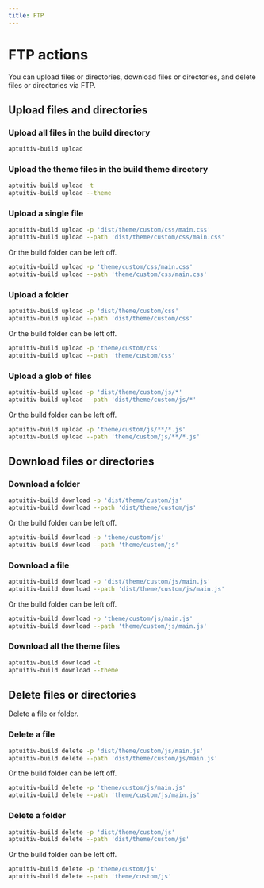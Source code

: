 ```yaml
---
title: FTP
---
```


# FTP actions

You can upload files or directories, download files or directories, and delete files or directories via FTP.

## Upload files and directories

### Upload all files in the build directory

```bash
aptuitiv-build upload
```

### Upload the theme files in the build theme directory

```bash
aptuitiv-build upload -t
aptuitiv-build upload --theme
```

### Upload a single file

```bash
aptuitiv-build upload -p 'dist/theme/custom/css/main.css'
aptuitiv-build upload --path 'dist/theme/custom/css/main.css'
```

Or the build folder can be left off.

```bash
aptuitiv-build upload -p 'theme/custom/css/main.css'
aptuitiv-build upload --path 'theme/custom/css/main.css'
```

### Upload a folder

```bash
aptuitiv-build upload -p 'dist/theme/custom/css'
aptuitiv-build upload --path 'dist/theme/custom/css'
```

Or the build folder can be left off.

```bash
aptuitiv-build upload -p 'theme/custom/css'
aptuitiv-build upload --path 'theme/custom/css'
```

### Upload a glob of files

```bash
aptuitiv-build upload -p 'dist/theme/custom/js/*'
aptuitiv-build upload --path 'dist/theme/custom/js/*'
```

Or the build folder can be left off.

```bash
aptuitiv-build upload -p 'theme/custom/js/**/*.js'
aptuitiv-build upload --path 'theme/custom/js/**/*.js'
```

## Download files or directories

### Download a folder

```bash
aptuitiv-build download -p 'dist/theme/custom/js'
aptuitiv-build download --path 'dist/theme/custom/js'
```

Or the build folder can be left off.

```bash
aptuitiv-build download -p 'theme/custom/js'
aptuitiv-build download --path 'theme/custom/js'
```

### Download a file

```bash
aptuitiv-build download -p 'dist/theme/custom/js/main.js'
aptuitiv-build download --path 'dist/theme/custom/js/main.js'
```

Or the build folder can be left off.

```bash
aptuitiv-build download -p 'theme/custom/js/main.js'
aptuitiv-build download --path 'theme/custom/js/main.js'
```

### Download all the theme files

```bash
aptuitiv-build download -t
aptuitiv-build download --theme
```

## Delete files or directories

Delete a file or folder.

### Delete a file

```bash
aptuitiv-build delete -p 'dist/theme/custom/js/main.js'
aptuitiv-build delete --path 'dist/theme/custom/js/main.js'
```

Or the build folder can be left off.

```bash
aptuitiv-build delete -p 'theme/custom/js/main.js'
aptuitiv-build delete --path 'theme/custom/js/main.js'
```

### Delete a folder

```bash
aptuitiv-build delete -p 'dist/theme/custom/js'
aptuitiv-build delete --path 'dist/theme/custom/js'
```

Or the build folder can be left off.

```bash
aptuitiv-build delete -p 'theme/custom/js'
aptuitiv-build delete --path 'theme/custom/js'
```
